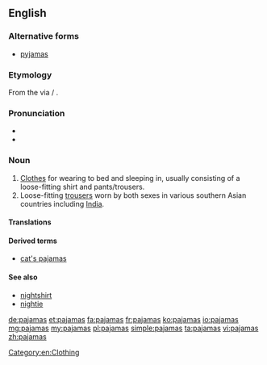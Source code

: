 <!-- NOTE: If you edit this page, please also edit "pyjamas" -->
==English==

===Alternative forms===
* [[pyjamas]] {{qualifier|Australia|UK|Canada}}

===Etymology===
From the {{etyl|fa}} {{term|پايجامه||leg garment|lang=fa}} via {{etyl|ur}}/{{etyl|hi}} {{term|पैजामा|sc=Deva}}.

===Pronunciation===
* {{IPA|/pəˈdʒɑ.məz/|/pəˈdʒæ.məz/}}
* {{audio|en-us-pajamas.ogg|Audio (US)}}

===Noun===
{{wikipedia}}
{{en-plural noun}}

# [[clothes|Clothes]] for wearing to bed and sleeping in, usually consisting of a loose-fitting shirt and pants/trousers.
# Loose-fitting [[trousers]] worn by both sexes in various southern Asian countries including [[India]].

====Translations====
{{trans-see|pyjamas}}

====Derived terms====
* [[cat's pajamas]]

====See also====
* [[nightshirt]]
* [[nightie]]

<!-- NOTE: If you edit this page, please also update "pyjamas" if necessary-->
[[Category:en:Clothing]]

[[de:pajamas]]
[[et:pajamas]]
[[fa:pajamas]]
[[fr:pajamas]]
[[ko:pajamas]]
[[io:pajamas]]
[[mg:pajamas]]
[[my:pajamas]]
[[pl:pajamas]]
[[simple:pajamas]]
[[ta:pajamas]]
[[vi:pajamas]]
[[zh:pajamas]]